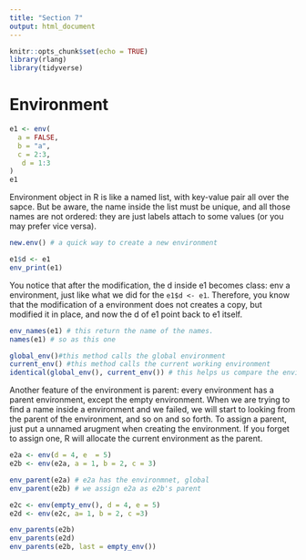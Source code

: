 ```yaml
---
title: "Section 7"
output: html_document
---
```


```r
knitr::opts_chunk$set(echo = TRUE)
library(rlang)
library(tidyverse)
```

# Environment
```r
e1 <- env(
  a = FALSE,
  b = "a",
  c = 2:3,
   d = 1:3
)
e1
```
Environment object in R is like a named list, with key-value pair all over the sapce.
But be aware, the name inside the list must be unique, and all those names are not ordered: they are just labels attach to some values (or you may prefer vice versa).

```r
new.env() # a quick way to create a new environment
```
```r
e1$d <- e1
env_print(e1)
```
You notice that after the modification, the d inside e1 becomes class: env a environment, just like what we did for the `e1$d <- e1`.
Therefore, you know that the modification of a environment does not creates a copy, but modified it in place, and now the d of e1 point back to e1 itself.
```r
env_names(e1) # this return the name of the names.
names(e1) # so as this one

global_env()#this method calls the global environment
current_env() #this method calls the current working environment
identical(global_env(), current_env()) # this helps us compare the environemnt
```

Another feature of the environment is parent: every environment has a parent environment, except the empty environment.
When we are trying to find a name inside a environment and we failed, we will start to looking from the parent of the environment, and so on and so forth.
To assign a parent, just put a unnamed arugment when creating the environment.
If you forget to assign one, R will allocate the current environment as the parent.
```r
e2a <- env(d = 4, e  = 5)
e2b <- env(e2a, a = 1, b = 2, c = 3)

env_parent(e2a) # e2a has the environmnet, global 
env_parent(e2b) # we assign e2a as e2b's parent

e2c <- env(empty_env(), d = 4, e = 5)
e2d <- env(e2c, a= 1, b = 2, c =3)

env_parents(e2b)
env_parents(e2d)
env_parents(e2b, last = empty_env())
```

